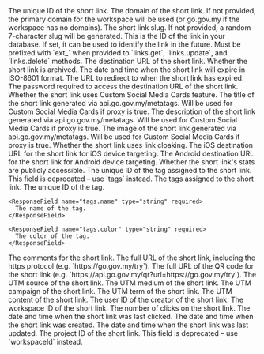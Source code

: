 <ResponseField name="id" type="string" required>
  The unique ID of the short link.
</ResponseField>

<ResponseField name="domain" type="string" required>
  The domain of the short link. If not provided, the primary domain for the
  workspace will be used (or go.gov.my if the workspace has no domains).
</ResponseField>

<ResponseField name="key" type="string" required>
  The short link slug. If not provided, a random 7-character slug will be
  generated.
</ResponseField>

<ResponseField name="externalId" type="string | null" required>
  This is the ID of the link in your database. If set, it can be used to
  identify the link in the future. Must be prefixed with `ext_` when provided to
  `links.get`, `links.update`, and `links.delete` methods.
</ResponseField>

<ResponseField name="url" type="string" required>
  The destination URL of the short link.
</ResponseField>

<ResponseField name="archived" type="boolean" required default="false">
  Whether the short link is archived.
</ResponseField>

<ResponseField name="expiresAt" type="string | null" required>
  The date and time when the short link will expire in ISO-8601 format.
</ResponseField>

<ResponseField name="expiredUrl" type="string | null" required>
  The URL to redirect to when the short link has expired.
</ResponseField>

<ResponseField name="password" type="string | null" required>
  The password required to access the destination URL of the short link.
</ResponseField>

<ResponseField name="proxy" type="boolean" required default="false">
  Whether the short link uses Custom Social Media Cards feature.
</ResponseField>

<ResponseField name="title" type="string | null" required>
  The title of the short link generated via api.go.gov.my/metatags. Will be used
  for Custom Social Media Cards if proxy is true.
</ResponseField>

<ResponseField name="description" type="string | null" required>
  The description of the short link generated via api.go.gov.my/metatags. Will be
  used for Custom Social Media Cards if proxy is true.
</ResponseField>

<ResponseField name="image" type="string | null" required>
  The image of the short link generated via api.go.gov.my/metatags. Will be used
  for Custom Social Media Cards if proxy is true.
</ResponseField>

<ResponseField name="rewrite" type="boolean" required default="false">
  Whether the short link uses link cloaking.
</ResponseField>

<ResponseField name="ios" type="string | null" required>
  The iOS destination URL for the short link for iOS device targeting.
</ResponseField>

<ResponseField name="android" type="string | null" required>
  The Android destination URL for the short link for Android device targeting.
</ResponseField>

<ResponseField name="publicStats" type="boolean" required default="false">
  Whether the short link's stats are publicly accessible.
</ResponseField>

<ResponseField name="tagId" type="string | null" required>
  The unique ID of the tag assigned to the short link. This field is deprecated
  – use `tags` instead.
</ResponseField>

<ResponseField name="tags" type="object[] | null" required>
  The tags assigned to the short link.

  <Expandable title="properties">
    <ResponseField name="tags.id" type="string" required>
      The unique ID of the tag.
    </ResponseField>

    <ResponseField name="tags.name" type="string" required>
      The name of the tag.
    </ResponseField>

    <ResponseField name="tags.color" type="string" required>
      The color of the tag.
    </ResponseField>

  </Expandable>
</ResponseField>

<ResponseField name="comments" type="string | null" required>
  The comments for the short link.
</ResponseField>

<ResponseField name="shortLink" type="string" required>
  The full URL of the short link, including the https protocol (e.g.
  `https://go.gov.my/try`).
</ResponseField>

<ResponseField name="qrCode" type="string" required>
  The full URL of the QR code for the short link (e.g.
  `https://api.go.gov.my/qr?url=https://go.gov.my/try`).
</ResponseField>

<ResponseField name="utm_source" type="string | null" required>
  The UTM source of the short link.
</ResponseField>

<ResponseField name="utm_medium" type="string | null" required>
  The UTM medium of the short link.
</ResponseField>

<ResponseField name="utm_campaign" type="string | null" required>
  The UTM campaign of the short link.
</ResponseField>

<ResponseField name="utm_term" type="string | null" required>
  The UTM term of the short link.
</ResponseField>

<ResponseField name="utm_content" type="string | null" required>
  The UTM content of the short link.
</ResponseField>

<ResponseField name="userId" type="string" required>
  The user ID of the creator of the short link.
</ResponseField>

<ResponseField name="workspaceId" type="string" required>
  The workspace ID of the short link.
</ResponseField>

<ResponseField name="clicks" type="number" required default="0">
  The number of clicks on the short link.
</ResponseField>

<ResponseField name="lastClicked" type="string | null" required>
  The date and time when the short link was last clicked.
</ResponseField>

<ResponseField name="createdAt" type="string" required>
  The date and time when the short link was created.
</ResponseField>

<ResponseField name="updatedAt" type="string" required>
  The date and time when the short link was last updated.
</ResponseField>

<ResponseField name="projectId" type="string" required>
  The project ID of the short link. This field is deprecated – use `workspaceId`
  instead.
</ResponseField>
